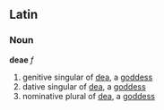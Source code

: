 ==Latin==
===Noun===
'''deae''' ''f''

#genitive singular of [[dea]], a [[goddess]]
#dative singular of [[dea]], a [[goddess]]
#nominative plural of [[dea]], a [[goddess]]
